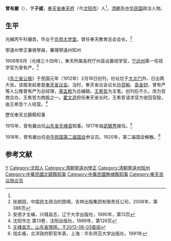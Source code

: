 {{Infobox Officeholder
|姓名= 曾有嚴
|圖像=File:曾有嚴.jpg
|圖像大小=200px
|圖像說明=  
|字    = 
|號    = 
|別名    = 
|出生日期 = 
|出生地點 = 
|逝世日期 = 
|逝世地點 = 
|死因    = 
|墓地    = 
|籍貫    = 
|政黨    = 
|parents  = 
|配偶   =
|伴侶    = 
|relatives  =  
|children  =  
|著作    = 
|past    = 
}}
'''曾有嚴'''（{{bd|？||？|}}），字'''子威'''，[[奉天省|奉天省]][[奉天府|奉天府]]（今[[沈阳市|沈阳市]]）人<ref name=zhang/>，[[清朝|清朝]]及[[中华民国|中华民国]]政治人物。

==生平==
光緒丙午科優貢，毕业于[[京师大学堂|京师大学堂]]。曾任奉天教育总会会长。<ref name=zhang>张朋园，中国民主政治的困境，吉林出版集团有限责任公司，2008年，第386页</ref>

寧遠州學正兼視學員，署理寧遠州知州

1908年9月（光绪三十四年），奉天所属各府厅州县设置视学官，[[宁远州|宁远州]]第一任视学官为曾有严。<ref>安德才主编，兴城县志，辽宁大学出版社，1990年，第13页</ref>

《[[东三省公报|东三省公报]]》于民国元年（1912年）2月18日创刊，社址位于[[大北门|大北门]]外，日出两大张。该报发起者是[[奉天省议会|奉天省议会]]。当时，奉天省议会议长[[孙百斛|孙百斛]]、[[袁金铠|袁金铠]]、曾有严等人公推曾有严为总经理，[[荣孟枚|荣孟枚]]为总编辑，[[王希哲|王希哲]]为主笔。创刊后不久，改为官商合办，王希哲为商股之一。[[翟文选|翟文选]]担任奉天省长时，王希哲请求官方收回官股，由王希哲个人经营。<ref>沈阳市志 第13卷，沈阳出版社，1989年，第126页</ref>

歷任奉天北鎮縣知事

1915年，曾有嚴出任[[山东省|山东省]][[无棣县|无棣县]]知事。1917年由[[武毓秀|武毓秀]]接任。<ref>[http://www.infobase.gov.cn/bin/mse.exe?K=cd4&A=3&rec=370&run=13 无棣县志，山东省情网，于2013-06-03查阅]{{dead link|date=2018年3月 |bot=InternetArchiveBot |fix-attempted=yes }}</ref>

1918年，曾有嚴出任[[中华民国第二届国会|中华民国第二届国会]]参议员。1920年，第二届国会解散。<ref>钱实甫，北洋政府职官年表，上海：华东师范大学出版社，1991年</ref>

==参考文献==
{{reflist}}

{{中華民國第二屆國會參議院議員}}

{{Authority control}}

{{DEFAULTSORT:}}
[[Category:曾姓|Y]]
[[Category:沈阳人|Category:沈阳人]]
[[Category:清朝寧遠州學正|Category:清朝寧遠州學正]]
[[Category:清朝寧遠州知州|Category:清朝寧遠州知州]]
[[Category:中華民國北鎮縣知事|Category:中華民國北鎮縣知事]]
[[Category:中華民國無棣縣知事|Category:中華民國無棣縣知事]]
[[Category:奉天咨议局议员|Category:奉天咨议局议员]]